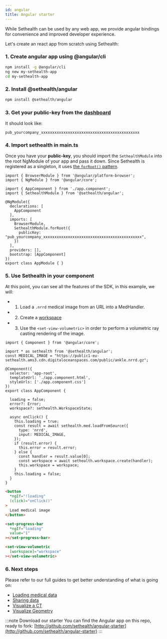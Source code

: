 ```yaml
---
id: angular
title: Angular starter
---
```


While Sethealth can be used by any web app, we provide angular bindings for convenience and improved developer experience.

Let's create an react app from scratch using Sethealth:

### 1. Create angular app using @angular/cli

```bash
npm install -g @angular/cli
ng new my-sethealth-app
cd my-sethealth-app
```

### 2. Install **@sethealth/angular**

```bash
npm install @sethealth/angular
```

### 3. Get your **public-key** from the [dashboard](https://dashboard.set.health)

It should look like:

```
pub_yourcompany_xxxxxxxxxxxxxxxxxxxxxxxxxxxxxxxxxxxxxxxxxxxx
```

### 4. Import  **sethealth** in main.ts

Once you have your **public-key**, you should import the `SethealthModule` into the root NgModule of your app and pass it down.
Since Sethealth is registered as a singleton, it uses [the `forRoot()` pattern](https://angular.io/guide/singleton-services#the-forroot-pattern).


```tsx title="/src/app.module.ts" {5,13-15}
import { BrowserModule } from '@angular/platform-browser';
import { NgModule } from '@angular/core';

import { AppComponent } from './app.component';
import { SethealthModule } from '@sethealth/angular';

@NgModule({
  declarations: [
    AppComponent
  ],
  imports: [
    BrowserModule,
    SethealthModule.forRoot({
      publicKey: "pub_yourcompany_xxxxxxxxxxxxxxxxxxxxxxxxxxxxxxxxxxxxxxxxxxxx",
    })
  ],
  providers: [],
  bootstrap: [AppComponent]
})
export class AppModule { }

```

### 5. Use Sethealth in your component

At this point, you can see all the features of the SDK, in this example, we will:
- 1. Load a `.nrrd` medical image from an URL into a MedHandler.
- 2. Create a [workspace](../)
- 3. Use the `<set-view-volumetric>` in order to perform a volumetric ray casting rendering of the image.

```tsx title="/src/app/app.component.tsx" {3-4,19-29}
import { Component } from '@angular/core';

import * as sethealth from '@sethealth/angular';
const MEDICAL_IMAGE = "https://public1-eu-sethealth.ams3.cdn.digitaloceanspaces.com/public/ankle.nrrd.gz";

@Component({
  selector: 'app-root',
  templateUrl: './app.component.html',
  styleUrls: ['./app.component.css']
})
export class AppComponent {

  loading = false;
  error?: Error;
  workspace?: sethealth.WorkspaceState;

  async onClick() {
    this.loading = true;
    const result = await sethealth.med.loadFromSource({
      type: 'nrrd',
      input: MEDICAL_IMAGE,
    });
    if (result.error) {
      this.error = result.error;
    } else {
      const handler = result.value[0];
      const workspace = await sethealth.workspace.create(handler);
      this.workspace = workspace;
    }
    this.loading = false;
  }
}
```

```html title="/src/app/app.component.html" {8-11,13-15}
<button
  *ngIf="!loading"
  (click)="onClick()"
>
  Load medical image
</button>

<set-progress-bar
  *ngIf="loading"
  value="1"
></set-progress-bar>

<set-view-volumetric
  [workspace]="workspace"
></set-view-volumetric>
```


### 6. Next steps

Please refer to our full guides to get better understanding of what is going on:

- [Loading medical data](../guides/loading-medical-data)
- [Sharing data](../guides/sharing-data)
- [Visualize a CT](../guides/visualize-tomography)
- [Visualize Geometry](../guides/visualize-geometry)


:::note Download our starter
You can find the Angular app on this repo, ready to fork:
[http://github.com/sethealth/angular-starter](http://github.com/sethealth/angular-starter)
:::
